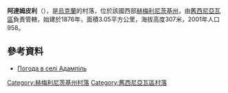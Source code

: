{{coord|49|39|57|N|27|39|19|E|scale:100000|display=title}}

'''阿達姆皮利'''（{{lang-uk|Адампіль}}），是[[烏克蘭|烏克蘭]]的村落，位於該國西部[[赫梅利尼茨基州|赫梅利尼茨基州]]，由[[舊西尼亞瓦區|舊西尼亞瓦區]]負責管轄，始建於1876年，面積3.05平方公里，海拔高度307米，2001年人口958。

==參考資料==
* [http://weather.in.ua/ua/hmel'nickaja/70 Погода в селі Адампіль] {{Wayback|url=http://weather.in.ua/ua/hmel%27nickaja/70 |date=20111220090227 }}

{{DEFAULTSORT:Адампіль}}
[[Category:赫梅利尼茨基州村落|Category:赫梅利尼茨基州村落]]
[[Category:舊西尼亞瓦區村落|Category:舊西尼亞瓦區村落]]


{{Khmelnytskyi-geo-stub}}